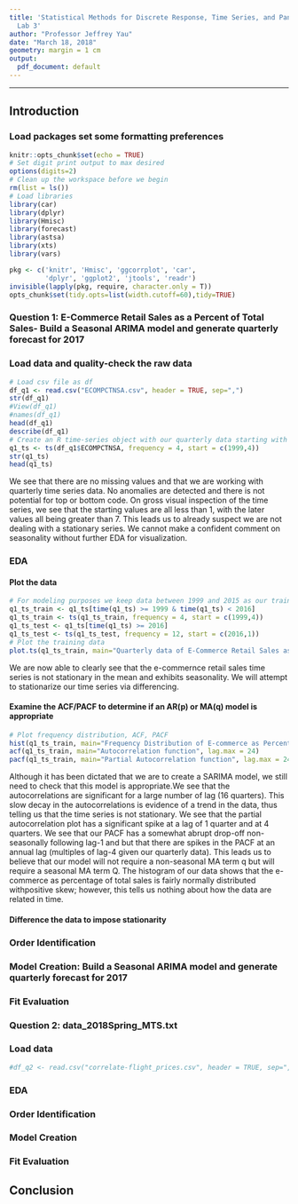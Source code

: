 ---
title: 'Statistical Methods for Discrete Response, Time Series, and Panel Data (W271):
  Lab 3'
author: "Professor Jeffrey Yau"
date: "March 18, 2018"
geometry: margin = 1 cm
output:
  pdf_document: default
---
\fontsize{8}{9.25}
\selectfont

******************************************************

## Introduction

<INSERT NARRATIVE>

### Load packages set some formatting preferences
```{r setup, include=FALSE}
knitr::opts_chunk$set(echo = TRUE)
# Set digit print output to max desired
options(digits=2)
# Clean up the workspace before we begin
rm(list = ls())
# Load libraries
library(car)
library(dplyr)
library(Hmisc)
library(forecast)
library(astsa)
library(xts)
library(vars)
```

```{r Pkg and Data Load, message = FALSE, warning=FALSE}
pkg <- c('knitr', 'Hmisc', 'ggcorrplot', 'car',
         'dplyr', 'ggplot2', 'jtools', 'readr')
invisible(lapply(pkg, require, character.only = T))
opts_chunk$set(tidy.opts=list(width.cutoff=60),tidy=TRUE)
```

### Question 1: E-Commerce Retail Sales as a Percent of Total Sales- Build a Seasonal ARIMA model and generate quarterly forecast for 2017

### Load data and quality-check the raw data
```{r}
# Load csv file as df
df_q1 <- read.csv("ECOMPCTNSA.csv", header = TRUE, sep=",")
str(df_q1)
#View(df_q1)
#names(df_q1)
head(df_q1)
describe(df_q1)
# Create an R time-series object with our quarterly data starting with final quarter of 1999
q1_ts <- ts(df_q1$ECOMPCTNSA, frequency = 4, start = c(1999,4))
str(q1_ts)
head(q1_ts)
```

We see that there are no missing values and that we are working with quarterly time series data.  No anomalies are detected and there is not potential for top or bottom code. On gross visual inspection of the time series, we see that the starting values are all less than 1, with the later values all being greater than 7.  This leads us to already suspect we are not dealing with a stationary series.  We cannot make a confident comment on seasonality without further EDA for visualization.

### EDA

#### Plot the data
```{r, out.width='.49\\linewidth', fig.width=7, fig.height=4, fig.show='hold', fig.align='center', strip.white=TRUE}
# For modeling purposes we keep data between 1999 and 2015 as our training data; we hold-out 2016 as test data
q1_ts_train <- q1_ts[time(q1_ts) >= 1999 & time(q1_ts) < 2016]
q1_ts_train <- ts(q1_ts_train, frequency = 4, start = c(1999,4))
q1_ts_test <- q1_ts[time(q1_ts) >= 2016]
q1_ts_test <- ts(q1_ts_test, frequency = 12, start = c(2016,1))
# Plot the training data
plot.ts(q1_ts_train, main="Quarterly data of E-Commerce Retail Sales as a Percent of Total Sales", ylab="Percent of total sales", col='blue')
```

We are now able to clearly see that the e-commernce retail sales time series is not stationary in the mean and exhibits seasonality. We will attempt to stationarize our time series via differencing.

#### Examine the ACF/PACF to determine if an AR(p) or MA(q) model is appropriate
```{r, out.width='.49\\linewidth', fig.width=7, fig.height=3.5, fig.show='hold', fig.align='center', strip.white=TRUE}
# Plot frequency distribution, ACF, PACF
hist(q1_ts_train, main="Frequency Distribution of E-commerce as Percentage of Total Sales", xlab="E-commerce as percentage of total sales")
acf(q1_ts_train, main="Autocorrelation function", lag.max = 24)
pacf(q1_ts_train, main="Partial Autocorrelation function", lag.max = 24)
```

Although it has been dictated that we are to create a SARIMA model, we still need to check that this model is appropriate.We see that the autocorrelations are significant for a large number of lag (16 quarters). This slow decay in the autocorrelations is evidence of a trend in the data, thus telling us that the time series is not stationary. We see that the partial autocorrelation plot has a significant spike at a lag of 1 quarter and at 4 quarters.  We see that our PACF has a somewhat abrupt drop-off non-seasonally following lag-1 and but that there are spikes in the PACF at an annual lag (multiples of lag-4 given our quarterly data).  This leads us to believe that our model will not require a non-seasonal MA term q but will require a seasonal MA term Q.  The histogram of our data shows that the e-commerce as percentage of total sales is fairly normally distributed withpositive skew; however, this tells us nothing about how the data are related in time.

#### Difference the data to impose stationarity



### Order Identification

### Model Creation: Build a Seasonal ARIMA model and generate quarterly forecast for 2017

### Fit Evaluation

### Question 2: data_2018Spring_MTS.txt

### Load data
```{r, out.width='.49\\linewidth', fig.width=5, fig.height=4, fig.show='hold', fig.align='center', strip.white=TRUE}
#df_q2 <- read.csv("correlate-flight_prices.csv", header = TRUE, sep=",")
```

### EDA

### Order Identification

### Model Creation

### Fit Evaluation

## Conclusion